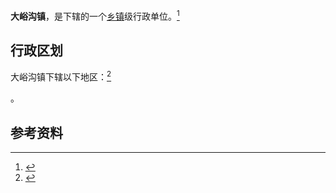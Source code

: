 {{中国乡级行政区|41/01/81/104/000}}

'''大峪沟镇'''，是{{PRC admin/fullname|41/01/81/104/000|3}}下辖的一个[[乡镇|乡镇]]级行政单位。<ref>{{PRC admin/ref sgc|{{PRC admin/parent|41/01/81/104/000}}}}</ref>

== 行政区划 ==

大峪沟镇下辖以下地区：<ref>{{PRC admin/ref sgc|41/01/81/104/000}}</ref>

{{PRC admin/children|41/01/81/104/000}}。

== 参考资料 ==

{{reflist}}

{{行政区划小作品}}
{{PRC admin/navcat|41/01/81/104/000}}